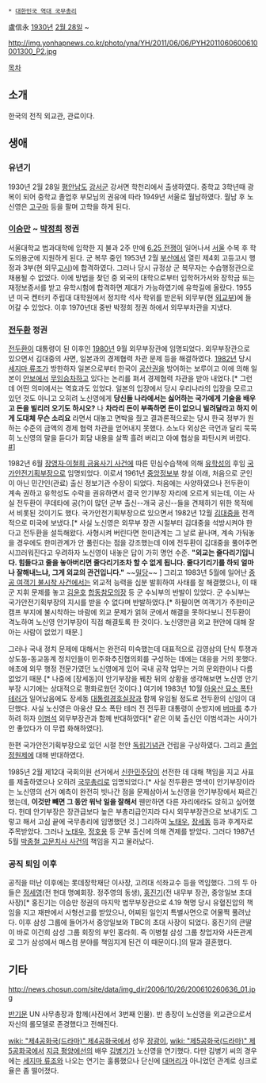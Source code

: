  * [[대한민국 역대 국무총리]]

盧信永
[[1930년]] [[2월 28일]] ~

http://img.yonhapnews.co.kr/photo/yna/YH/2011/06/06/PYH2011060600610001300_P2.jpg

[[목차]]
== 소개 ==
한국의 전직 외교관, 관료이다.

== 생애 ==
=== 유년기 ===
1930년 2월 28일 [[평안남도]] [[강서군]] 강서면 학천리에서 출생하였다. 중학교 3학년때 광복이 되어 중학교 졸업후 부모님의 권유에 따라 1949년 서울로 월남하였다. 월남 후 노신영은 [[고구마]] 등을 팔며 고학을 하게 된다.

=== [[이승만]] ~ [[박정희]] 정권 ===
서울대학교 법과대학에 입학한 지 불과 2주 만에 [[6.25 전쟁]]이 일어나서 [[서울특별시|서울]] 수복 후 학도의용군에 지원하게 된다. 군 복무 중인 1953년 2월 [[부산광역시|부산]]에서 열린 제4회 고등고시 행정과 3부(현 외무[[고시]])에 합격하였다. 그러나 당시 규정상 군 복무자는 수습행정관으로 채용될 수 없었다. 이에 방법을 찾던 중 외국의 대학으로부터 입학허가서와 장학금 또는 재정보증서를 받고 유학시험에 합격하면 제대가 가능하였기에 유학길에 올랐다. 1955년 미국 켄터키 주립대 대학원에서 정치학 석사 학위를 받은뒤 외무부(현 [[외교부]])에 들어갈 수 있었다. 이후 1970년대 중반 박정희 정권 하에서 외무부차관을 지냈다.

=== [[전두환]] 정권 ===
[[전두환]]이 대통령이 된 이후인 [[1980년]] 9월 외무부장관에 임명되었다. 외무부장관으로 있으면서 김대중의 사면, 일본과의 경제협력 차관 문제 등을 해결하였다. [[1982년]] 당시 [[세지마 류조]]가 방한하자 일본으로부터 한국이 [[공산권]]을 방어하는 보루이고 이에 의해 일본이 [[안보]]에서 [[무임승차]]하고 있다는 논리를 펴서 경제협력 차관을 받아 내었다.[* 그런데 어떤 의미에서는 역효과도 있었다. 일본의 입장에서 당시 우리나라의 입장을 모르고 있던 것도 아니고 오히려 노신영에게 '''당신들 나라에서는 싫어하는 국가에게 기술을 배우고 돈을 빌리러 오기도 하시오?''' 나 '''차라리 돈이 부족하면 돈이 없으니 빌려달라고 하지 이게 도대체 무슨 소리요''' 라면서 대놓고 면박을 줬고 결과론적으로는 당시 한국 정부가 원하는 수준의 금액의 경제 협력 차관을 얻어내지 못했다. 소노다 외상은 극언과 달리 묵묵히 노신영의 말을 듣다가 회담 내용을 살짝 흘려 버리고 아예 협상을 파탄시켜 버렸다. [http://epoque.egloos.com/3961186 #]]
 
1982년 6월 [[장영자·이철희 금융사기 사건]]에 따른 민심수습책에 의해 [[유학성]]의 후임 [[국가안전기획부]]장으로 임명되었다. 이로서 1961년 [[중앙정보부]] 창설 이래, 처음으로 군인이 아닌 민간인(관료) 출신 정보기관 수장이 되었다. 처음에는 사양하였으나 전두환이 계속 권하고 유학성도 수락을 권유하면서 결국 안기부장 자리에 오르게 되는데, 이는 사실 전두환이 쿠데타에 공(?)이 많던 군부 출신--개국 공신--들을 견제하기 위한 목적에서 비롯된 것이기도 했다. 국가안전기획부장으로 있으면서 1982년 12월 [[김대중]]을 전격적으로 미국에 보냈다.[* 사실 노신영은 외무부 장관 시절부터 김대중을 석방시켜야 한다고 전두환을 설득해왔다. 사형시켜 버린다면 한미관계는 그 날로 끝나며, 계속 가둬놓을 경우에도 한미관계가 안 풀린다는 점을 강조했는데 이에 전두환이 김대중을 풀어주면 시끄러워진다고 우려하자 노신영이 내놓은 답이 가히 명언 수준. '''"외교는 줄다리기입니다. 힘들다고 줄을 놓아버리면 줄다리기조차 할 수 없게 됩니다. 줄다기리기를 하되 얼마나 잘해내느냐, 그게 외교의 관건입니다."''' ~~[[밀당]]~~ ] 그리고 1983년 5월에 일어난 [[중공 여객기 불시착 사건]]에서는 외교적 능력을 십분 발휘하여 사태를 잘 해결했으나, 이 때 군 지휘 문제를 놓고 [[김윤호]] [[합동참모의장]] 등 군 수뇌부의 반발이 있었다. 군 수뇌부는 국가안전기획부장의 지시를 받을 수 없다며 반발하였다.[* 하필이면 여객기가 주한미군 캠프 부지에 불시착하는 바람에 외교 문제가 얽혀 군에서 해결을 못하다보니 전두환이 격노하여 노신영 안기부장이 직접 해결토록 한 것이다. 노신영만큼 외교 현안에 대해 잘 아는 사람이 없었기 때문.]

그러나 국내 정치 문제에 대해서는 완전히 미숙했는데 대표적으로 김영삼의 단식 투쟁과 상도동-동교동계 정치인들이 민주화추진협의회를 구성하는 데에는 대응을 거의 못했다. 애초에 외무 행정 전문가였던 노신영에게 있어 국내 공작 업무는 거의 문외한이나 다름없었기 때문.[* 나중에 [장세동]이 안기부장을 꿰찬 뒤의 상황을 생각해보면 노신영 안기부장 시기에는 상대적으로 평화로웠던 것이다.] 여기에 1983년 10월 [[아웅산 묘소 폭탄 테러]]가 일어났음에도 장세동 [[대통령경호실]]장과 함께 유임될 정도로 전두환의 신임이 대단했다. 사실 노신영은 아웅산 묘소 폭탄 테러 전 전두환 대통령이 순방지에 [[버마]]를 추가하려 하자 [[이범석]] 외무부장관과 함께 반대하였다[* 같은 이북 출신인 이범석과는 사이가 안 좋았다가 이 무렵 화해하였다].

한편 국가안전기획부장으로 있던 시절 천안 [[독립기념관]] 건립을 구상하였다. 그리고 [[졸업정원제]]에 대해 반대하였다.

1985년 2월 제12대 국회의원 선거에서 [[신한민주당]]이 선전한 데 대해 책임을 지고 사표를 제출하였으나 오히려 [[국무총리]]로 임명되었다.[* 사실 전두환은 명색이 안기부장이라는 노신영의 선거 예측이 완전히 빗나간 점을 문제삼아서 노신영을 안기부장에서 짜르긴 했는데, '''이것만 빼면 그 동안 워낙 일을 잘해서''' 웬만하면 다른 자리에라도 앉히고 싶어했다. 헌데 안기부장은 장관급보다 높은 부총리급인지라 다시 외무부장관으로 보내기도 그렇고 해서 고심 끝에 국무총리에 임명했던 것.] 그리하여 [[노태우]], [[장세동]] 등과 후계자로 주목받았다. 그러나 [[노태우]], [[정호용]] 등 군부 출신에 의해 견제를 받았다. 그러다 1987년 5월 [[박종철 고문치사 사건]]의 책임을 지고 물러났다.

=== 공직 퇴임 이후 ===
공직을 떠난 이후에는 롯데장학재단 이사장, 고려대 석좌교수 등을 역임했다. 그의 두 아들은 [[정세영]](전 현대 명예회장. 정주영의 동생), [[홍진기]](전 내무부 장관, 중앙일보 초대 사장)[* 홍진기는 이승만 정권의 마지막 법무부장관으로 4.19 혁명 당시 유혈진압의 책임을 지고 재판에서 사형선고를 받았으나, 어찌된 일인지 특별사면으로 어물쩍 풀려났다. 이후 삼성 그룹에 들어가서 중앙일보와 TBC의 초대 사장이 되었다. 홍진기의 큰딸이 바로 이건희 삼성 그룹 회장의 부인 홍라희. 즉 이병철 삼성 그룹 창업자와 사돈관계로 그가 삼성에서 매스컴 분야를 책임지게 된건 이 때문이다.]의 딸과 결혼했다.

== 기타 ==
http://news.chosun.com/site/data/img_dir/2006/10/26/200610260636_01.jpg

[[반기문]] UN 사무총장과 함께(사진에서 3번째 인물). 반 총장이 노신영을 외교관으로서 자신의 롤모델로 존경했다고 전해진다.

[[wiki: "제4공화국(드라마)" 제4공화국]]에서 성우 [[장광]]이, [[wiki: "제5공화국(드라마)" 제5공화국]]에서 [[지금 평양에선]]의 배우 [[김병기]]가 노신영을 연기했다. 다만 김병기 씨의 경우에는 [[세지마 류조]]와 나오는 연기는 훌륭했으나 단신에 [[대머리]]가 아니었던 관계로 싱크로율은 좀 떨어졌다. 

